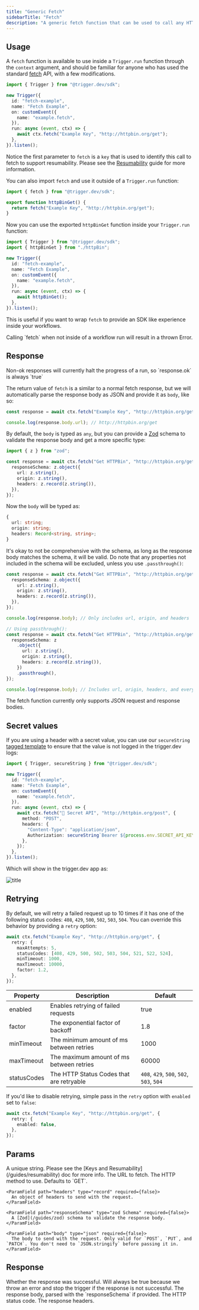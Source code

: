 ```yaml
---
title: "Generic Fetch"
sidebarTitle: "Fetch"
description: "A generic fetch function that can be used to call any HTTP endpoint"
---
```


## Usage

A `fetch` function is available to use inside a `Trigger.run` function through the `context` argument, and should be familiar for anyone who has used the standard [fetch](https://developer.mozilla.org/en-US/docs/Web/API/Fetch_API) API, with a few modifications.

```ts
import { Trigger } from "@trigger.dev/sdk";

new Trigger({
  id: "fetch-example",
  name: "Fetch Example",
  on: customEvent({
    name: "example.fetch",
  }),
  run: async (event, ctx) => {
    await ctx.fetch("Example Key", "http://httpbin.org/get");
  },
}).listen();
```

Notice the first parameter to `fetch` is a `key` that is used to identify this call to fetch to support resumability. Please see the [Resumability](/guides/resumability) guide for more information.

You can also import `fetch` and use it outside of a `Trigger.run` function:

```ts httpBin.ts
import { fetch } from "@trigger.dev/sdk";

export function httpBinGet() {
  return fetch("Example Key", "http://httpbin.org/get");
}
```

Now you can use the exported `httpBinGet` function inside your `Trigger.run` function:

```ts
import { Trigger } from "@trigger.dev/sdk";
import { httpBinGet } from "./httpBin";

new Trigger({
  id: "fetch-example",
  name: "Fetch Example",
  on: customEvent({
    name: "example.fetch",
  }),
  run: async (event, ctx) => {
    await httpBinGet();
  },
}).listen();
```

This is useful if you want to wrap `fetch` to provide an SDK like experience inside your workflows.

<Warning>
  Calling `fetch` when not inside of a workflow run will result in a thrown
  Error.
</Warning>

## Response

<Info>
  Non-ok responses will currently halt the progress of a run, so `response.ok`
  is always `true`
</Info>

The return value of `fetch` is a similar to a normal fetch response, but we will automatically parse the response body as JSON and provide it as `body`, like so:

```ts
const response = await ctx.fetch("Example Key", "http://httpbin.org/get");

console.log(response.body.url); // http://httpbin.org/get
```

By default, the `body` is typed as `any`, but you can provide a [Zod](/guides/zod) schema to validate the response body and get a more specific type:

```ts
import { z } from "zod";

const response = await ctx.fetch("Get HTTPBin", "http://httpbin.org/get", {
  responseSchema: z.object({
    url: z.string(),
    origin: z.string(),
    headers: z.record(z.string()),
  }),
});
```

Now the `body` will be typed as:

```ts
{
  url: string;
  origin: string;
  headers: Record<string, string>;
}
```

It's okay to not be comprehensive with the schema, as long as the response body matches the schema, it will be valid. Do note that any properties not included in the schema will be excluded, unless you use `.passthrough()`:

```ts
const response = await ctx.fetch("Get HTTPBin", "http://httpbin.org/get", {
  responseSchema: z.object({
    url: z.string(),
    origin: z.string(),
    headers: z.record(z.string()),
  }),
});

console.log(response.body); // Only includes url, origin, and headers

// Using passthrough():
const response = await ctx.fetch("Get HTTPBin", "http://httpbin.org/get", {
  responseSchema: z
    .object({
      url: z.string(),
      origin: z.string(),
      headers: z.record(z.string()),
    })
    .passthrough(),
});

console.log(response.body); // Includes url, origin, headers, and everything else
```

<Note>
  The fetch function currently only supports JSON request and response bodies.
</Note>

## Secret values

If you are using a header with a secret value, you can use our `secureString` [tagged template](https://developer.mozilla.org/en-US/docs/Web/JavaScript/Reference/Template_literals#tagged_templates) to ensure that the value is not logged in the trigger.dev logs:

```ts
import { Trigger, secureString } from "@trigger.dev/sdk";

new Trigger({
  id: "fetch-example",
  name: "Fetch Example",
  on: customEvent({
    name: "example.fetch",
  }),
  run: async (event, ctx) => {
    await ctx.fetch("🔑 Secret API", "http://httpbin.org/post", {
      method: "POST",
      headers: {
        "Content-Type": "application/json",
        Authorization: secureString`Bearer ${process.env.SECRET_API_KEY}`,
      },
    });
  },
}).listen();
```

Which will show in the trigger.dev app as:

![title](/images/secure-string.png)

## Retrying

By default, we will retry a failed request up to 10 times if it has one of the following status codes: `408`, `429`, `500`, `502`, `503`, `504`. You can override this behavior by providing a `retry` option:

```ts
await ctx.fetch("Example Key", "http://httpbin.org/get", {
  retry: {
    maxAttempts: 5,
    statusCodes: [408, 429, 500, 502, 503, 504, 521, 522, 524],
    minTimeout: 1000,
    maxTimeout: 10000,
    factor: 1.2,
  },
});
```

| Property    | Description                              | Default                                  |
| ----------- | ---------------------------------------- | ---------------------------------------- |
| enabled     | Enables retrying of failed requests      | true                                     |
| factor      | The exponential factor of backoff        | 1.8                                      |
| minTimeout  | The minimum amount of ms between retries | 1000                                     |
| maxTimeout  | The maximum amount of ms between retries | 60000                                    |
| statusCodes | The HTTP Status Codes that are retryable | `408`, `429`, `500`, `502`, `503`, `504` |

If you'd like to disable retrying, simple pass in the `retry` option with `enabled` set to `false`:

```ts
await ctx.fetch("Example Key", "http://httpbin.org/get", {
  retry: {
    enabled: false,
  },
});
```

## Params

<ParamField path="key" type="string" required={true}>
  A unique string. Please see the [Keys and Resumability](/guides/resumability)
  doc for more info.
</ParamField>

<ParamField path="url" type="string | URL" required={true}>
  The URL to fetch.
</ParamField>

<ParamField path="options" type="object" required={false}>
  <Expandable title="properties">
    <ParamField path="method" type="string" required={false}>
      The HTTP method to use. Defaults to `GET`.
    </ParamField>

    <ParamField path="headers" type="record" required={false}>
      An object of headers to send with the request.
    </ParamField>

    <ParamField path="responseSchema" type="zod Schema" required={false}>
      A [Zod](/guides/zod) schema to validate the response body.
    </ParamField>

    <ParamField path="body" type="json" required={false}>
      The body to send with the request. Only valid for `POST`, `PUT`, and `PATCH`. You don't need to `JSON.stringify` before passing it in.
    </ParamField>

  </Expandable>
</ParamField>

## Response

<ParamField path="ok" type="boolean">
  Whether the response was successful. Will always be true because we throw an
  error and stop the trigger if the response is not successful.
</ParamField>

<ParamField path="body" type="object" required={false}>
  The response body, parsed with the `responseSchema` if provided.
</ParamField>

<ParamField path="status" type="number">
  The HTTP status code.
</ParamField>

<ParamField path="headers" type="object">
  The response headers.
</ParamField>
